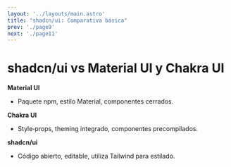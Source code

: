 ```yaml
---
layout: '../layouts/main.astro'
title: "shadcn/ui: Comparativa básica"
prev: './page9'
next: './page11'
---
```


# shadcn/ui vs Material UI y Chakra UI

**Material UI**
- Paquete npm, estilo Material, componentes cerrados.

**Chakra UI**
- Style‑props, theming integrado, componentes precompilados.

**shadcn/ui**
- Código abierto, editable, utiliza Tailwind para estilado.